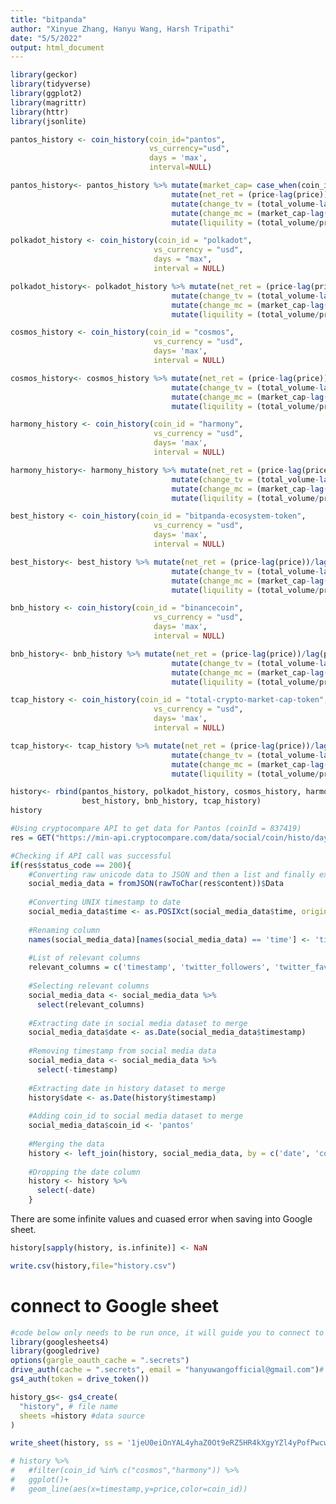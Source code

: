 ```yaml
---
title: "bitpanda"
author: "Xinyue Zhang, Hanyu Wang, Harsh Tripathi"
date: "5/5/2022"
output: html_document
---
```


```r
library(geckor)
library(tidyverse)
library(ggplot2)
library(magrittr)
library(httr)
library(jsonlite)
```

```r
pantos_history <- coin_history(coin_id="pantos", 
                               vs_currency="usd", 
                               days = 'max', 
                               interval=NULL)

pantos_history<- pantos_history %>% mutate(market_cap= case_when(coin_id =="pantos" ~price* 486161689,TRUE ~ market_cap)) %>%
                                    mutate(net_ret = (price-lag(price))/lag(price) *100) %>%
                                    mutate(change_tv = (total_volume-lag(total_volume))/lag(total_volume) *100) %>%
                                    mutate(change_mc = (market_cap-lag(market_cap))/lag(market_cap) *100) %>%
                                    mutate(liquility = (total_volume/price))
```


```r
polkadot_history <- coin_history(coin_id = "polkadot", 
                                vs_currency = "usd", 
                                days = "max",
                                interval = NULL)

polkadot_history<- polkadot_history %>% mutate(net_ret = (price-lag(price))/lag(price) *100) %>%
                                    mutate(change_tv = (total_volume-lag(total_volume))/lag(total_volume) *100) %>%
                                    mutate(change_mc = (market_cap-lag(market_cap))/lag(market_cap) *100)%>%
                                    mutate(liquility = (total_volume/price))
```


```r
cosmos_history <- coin_history(coin_id = "cosmos", 
                                vs_currency = "usd", 
                                days= 'max',
                                interval = NULL)

cosmos_history<- cosmos_history %>% mutate(net_ret = (price-lag(price))/lag(price) *100) %>%
                                    mutate(change_tv = (total_volume-lag(total_volume))/lag(total_volume) *100) %>%
                                    mutate(change_mc = (market_cap-lag(market_cap))/lag(market_cap) *100)%>%
                                    mutate(liquility = (total_volume/price))
```


```r
harmony_history <- coin_history(coin_id = "harmony", 
                                vs_currency = "usd", 
                                days= 'max',
                                interval = NULL)

harmony_history<- harmony_history %>% mutate(net_ret = (price-lag(price))/lag(price) *100) %>%
                                    mutate(change_tv = (total_volume-lag(total_volume))/lag(total_volume) *100) %>%
                                    mutate(change_mc = (market_cap-lag(market_cap))/lag(market_cap) *100)%>%
                                    mutate(liquility = (total_volume/price))
```


```r
best_history <- coin_history(coin_id = "bitpanda-ecosystem-token", 
                                vs_currency = "usd", 
                                days= 'max',
                                interval = NULL)

best_history<- best_history %>% mutate(net_ret = (price-lag(price))/lag(price) *100) %>%
                                    mutate(change_tv = (total_volume-lag(total_volume))/lag(total_volume) *100) %>%
                                    mutate(change_mc = (market_cap-lag(market_cap))/lag(market_cap) *100)%>%
                                    mutate(liquility = (total_volume/price))
```


```r
bnb_history <- coin_history(coin_id = "binancecoin", 
                                vs_currency = "usd", 
                                days= 'max',
                                interval = NULL)

bnb_history<- bnb_history %>% mutate(net_ret = (price-lag(price))/lag(price) *100) %>%
                                    mutate(change_tv = (total_volume-lag(total_volume))/lag(total_volume) *100) %>%
                                    mutate(change_mc = (market_cap-lag(market_cap))/lag(market_cap) *100)%>%
                                    mutate(liquility = (total_volume/price))
```

```r
tcap_history <- coin_history(coin_id = "total-crypto-market-cap-token", 
                                vs_currency = "usd", 
                                days= 'max',
                                interval = NULL)

tcap_history<- tcap_history %>% mutate(net_ret = (price-lag(price))/lag(price) *100) %>%
                                    mutate(change_tv = (total_volume-lag(total_volume))/lag(total_volume) *100) %>%
                                    mutate(change_mc = (market_cap-lag(market_cap))/lag(market_cap) *100)%>%
                                    mutate(liquility = (total_volume/price))
```


```r
history<- rbind(pantos_history, polkadot_history, cosmos_history, harmony_history,
                best_history, bnb_history, tcap_history)
history
```



```r
#Using cryptocompare API to get data for Pantos (coinId = 837419)
res = GET("https://min-api.cryptocompare.com/data/social/coin/histo/day?coinId=837419&aggregate=7&api_key=bebc9e1c95f5963fc7f09dfc7995acb7478e3e970dba3b6c40974c7c859ff07a")

#Checking if API call was successful
if(res$status_code == 200){
    #Converting raw unicode data to JSON and then a list and finally extracting data frame
    social_media_data = fromJSON(rawToChar(res$content))$Data
    
    #Converting UNIX timestamp to date
    social_media_data$time <- as.POSIXct(social_media_data$time, origin = "1970-01-01")
    
    #Renaming column
    names(social_media_data)[names(social_media_data) == 'time'] <- 'timestamp'
    
    #List of relevant columns
    relevant_columns = c('timestamp', 'twitter_followers', 'twitter_favourites', 'reddit_subscribers', 'reddit_active_users', 'reddit_posts_per_day', 'fb_likes')
    
    #Selecting relevant columns
    social_media_data <- social_media_data %>% 
      select(relevant_columns)
    
    #Extracting date in social media dataset to merge
    social_media_data$date <- as.Date(social_media_data$timestamp)
    
    #Removing timestamp from social media data
    social_media_data <- social_media_data %>%
      select(-timestamp)
    
    #Extracting date in history dataset to merge
    history$date <- as.Date(history$timestamp)
    
    #Adding coin_id to social media dataset to merge
    social_media_data$coin_id <- 'pantos'
    
    #Merging the data
    history <- left_join(history, social_media_data, by = c('date', 'coin_id'))
    
    #Dropping the date column
    history <- history %>%
      select(-date)
    }
```



There are some infinite values and cuased error when saving into Google sheet.
```r
history[sapply(history, is.infinite)] <- NaN
```

```r
write.csv(history,file="history.csv")
```

# connect to Google sheet
```r
#code below only needs to be run once, it will guide you to connect to google account
library(googlesheets4)
library(googledrive)
options(gargle_oauth_cache = ".secrets")
drive_auth(cache = ".secrets", email = "hanyuwangofficial@gmail.com")# email="" change to your own Google account
gs4_auth(token = drive_token())

```



```r
history_gs<- gs4_create(
  "history", # file name
  sheets =history #data source
)
```

```r
write_sheet(history, ss = '1jeU0eiOnYAL4yhaZ0Ot9eRZ5HR4kXgyYZl4yPofPwcw', sheet = 'history')
```


```r
# history %>% 
#   #filter(coin_id %in% c("cosmos","harmony")) %>% 
#   ggplot()+
#   geom_line(aes(x=timestamp,y=price,color=coin_id))
      
```


